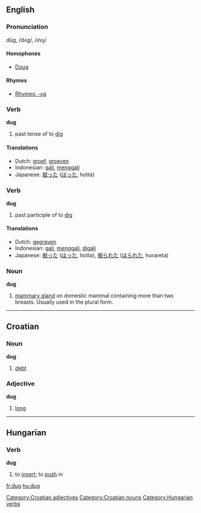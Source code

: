 ==English==
===Pronunciation===
dŭg, /dʌɡ/, /<tt>dVg</tt>/

====Homophones====
*[[Doug]]

====Rhymes====
*[[Rhymes:English:-ʌɡ|Rhymes: -ʌɡ]]

===Verb===
'''dug'''
# past tense of to [[dig]]

====Translations====
*Dutch: [[groef]], [[groeven]]
*Indonesian: [[gali]], [[gali|menggali]]
*Japanese: [[掘った]] ([[ほった]], hotta)

===Verb===
'''dug'''
# past participle of to [[dig]]

====Translations====
*Dutch: [[gegraven]]
*Indonesian: [[gali]], [[gali|menggali]], [[gali|digali]]
*Japanese: [[掘った]] ([[ほった]], hotta), [[掘られた]] ([[ほられた]], horareta)

===Noun===
'''dug'''

# [[mammary gland]] on domestic mammal containing more than two breasts. Usually used in the plural form.


----

==Croatian==
===Noun===
'''dug'''

#[[debt]]

===Adjective===
'''dug'''

#[[long]]

[[Category:Croatian adjectives]]
[[Category:Croatian nouns]]


----

==Hungarian==

===Verb===
'''dug'''
#to [[insert]]; to [[push]] in

[[Category:Hungarian verbs]]

[[fr:dug]]
[[hu:dug]]